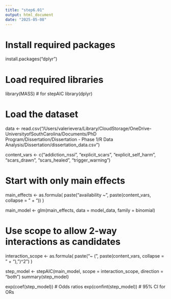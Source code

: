 ```yaml
---
title: "step6.01"
output: html_document
date: "2025-05-08"
---
```

# Install required packages
install.packages("dplyr") 

# Load required libraries
library(MASS)  # for stepAIC
library(dplyr)

# Load the dataset
data <- read.csv("/Users/valerievera/Library/CloudStorage/OneDrive-UniversityofSouthCarolina/Documents/PhD Program/Dissertation/Dissertation - Phase 1/R Data Analysis/Dissertation/dissertation_data.csv")

content_vars <- c("addiction_nssi", "explicit_scars", "explicit_self_harm", 
                  "scars_drawn", "scars_healed", "trigger_warning")

# Start with only main effects
main_effects <- as.formula(
  paste("availability ~", paste(content_vars, collapse = " + "))
)

main_model <- glm(main_effects, data = model_data, family = binomial)

# Use scope to allow 2-way interactions as candidates
interaction_scope <- as.formula(
  paste("~ (", paste(content_vars, collapse = " + "), ")^2")
)

step_model <- stepAIC(main_model, scope = interaction_scope, direction = "both")
summary(step_model)

exp(coef(step_model))           # Odds ratios
exp(confint(step_model))        # 95% CI for ORs
